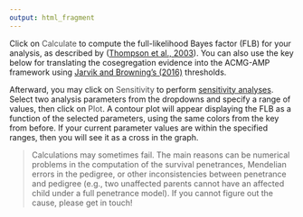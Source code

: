 ```yaml
---
output: html_fragment
---
```


<!-- bayesBox.html is generated from bayesBox.Rmd. Please edit that file -->

Click on <span style='color:#4e4e4e;'><i class='fa-solid fa-calculator fa-fw'></i>Calculate</span> to compute the full-likelihood Bayes factor (FLB) for your analysis, as described by (<a href="https://doi.org/10.1086/378100" target="_blank">Thompson et al., 2003</a>). You can also use the key below for translating the cosegregation evidence into the ACMG-AMP framework using <a href="https://doi.org/10.1016%2Fj.ajhg.2016.04.003" target="_blank">Jarvik and Browning's (2016)</a>
thresholds.

Afterward, you may click on <span style='color:#4e4e4e;'><i class='fa-solid fa-rocket fa-fw'></i>Sensitivity</span> to perform <a href="https://chrcarrizosa.github.io/shinyseg/how-to/flb#sensitivity-analyses" target="_blank">sensitivity analyses</a>. Select two analysis parameters from the dropdowns and specify a range of values, then click on <span style='color:#4e4e4e;'><i class='fa-solid fa-chart-area fa-fw'></i>Plot</span>. A contour plot will appear displaying the FLB as a function of the selected parameters, using the same colors from the key from before. If your current parameter values are within the specified ranges, then you will see it as a cross in the graph.

> <i class='fa fa-triangle-exclamation fa-fw' style='color:#db1f48'></i> Calculations may sometimes fail. The main reasons can be numerical problems in the computation of the survival penetrances, Mendelian errors in the pedigree, or other inconsistencies between penetrance and pedigree (e.g., two unaffected parents cannot have an affected child under a full penetrance model). If you cannot figure out the cause, please get in touch!

